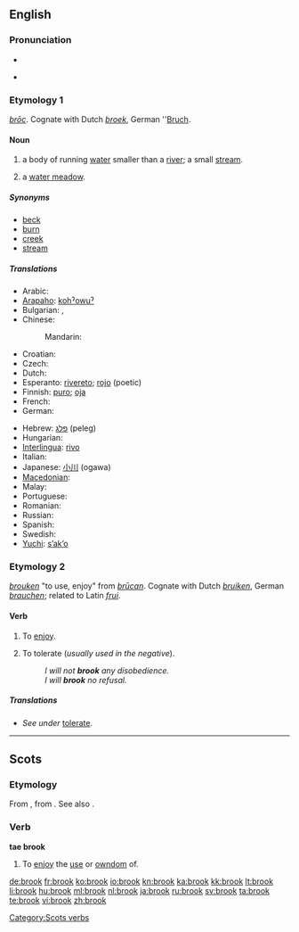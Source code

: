 {{wikipedia|dab=brook}}
{{also|Brook}}
==English==

===Pronunciation===
* {{IPA|/brʊk/}}
* {{audio|en-us-brook.ogg|Audio (US)}}
*: {{rhymes|ʊk}}

===Etymology 1===
{{etyl|ang}} ''[[broc|brōc]]''. Cognate with Dutch ''[[broek#Dutch|broek]]'', German ''[[Bruch]].

====Noun====
{{en-noun}}

#a body of running [[water]] smaller than a [[river]]; a small [[stream]].
#{{Sussex}} a [[water meadow]].

=====Synonyms=====
* [[beck]]
* [[burn]]
* [[creek]]
* [[stream]]

=====Translations=====
{{trans-top|a small stream}}
* Arabic: {{t-|ar|غدير|m|tr=ghadiir}}
* [[Arapaho]]: [[kohˀowuˀ]]
* Bulgarian: {{t+|bg|поток|m}},  {{t+|bg|ручей|m}}
* Chinese:
*: Mandarin: {{t|cmn|小河|tr=xiǎohé|sc=Hani}}
* Croatian: {{t-|hr|potok|m}}
* Czech: {{t+|cs|potok|m}}
* Dutch: {{t+|nl|beek|f}}
* Esperanto: [[rivereto]]; [[rojo]] (poetic)
* Finnish: [[puro#Finnish|puro]]; [[oja#Finnish|oja]]
* French: {{t+|fr|ruisseau|m}}
* German: {{t+|de|Bach|m}}
{{trans-mid}}
* Hebrew: [[פלג]] (peleg) {{m}}
* Hungarian: {{t|hu|patak}}
* [[Interlingua]]: [[rivo]]
* Italian: {{t+|it|ruscello|m}}
* Japanese: [[小川]] (ogawa)
* [[Macedonian]]: {{t-|mk|поток|m|tr=pótok}}
* Malay: {{t|ms|anak sungai kecil|xs=Malay}}
* Portuguese: {{t+|pt|riacho|m}}
* Romanian: {{t+|ro|pârâu|n}}
* Russian: {{t+|ru|ручей|m|tr=ručéj}}
* Spanish: {{t+|es|arroyo|m}}
* Swedish: {{t+|sv|bäck|c}}
* [[Yuchi]]: [[sʼakʼo]]
{{trans-bottom}}

===Etymology 2===
{{etyl|enm}} ''[[brouken#Middle English|brouken]]'' "to use, enjoy" from {{etyl|ang}} ''[[brucan|brūcan]]''. Cognate with Dutch ''[[bruiken]]'', German ''[[brauchen]]''; related to Latin ''[[frui]]''.

====Verb====
{{en-verb}}

# {{context|transitive|obsolete|except in Scots}} To [[enjoy]].
# {{transitive}} To tolerate (''usually used in the negative'').
#: ''I will not '''brook''' any disobedience.''
#: ''I will '''brook''' no refusal.''

=====Translations=====
* ''See under'' [[tolerate#Translations|tolerate]].

----

==Scots==

===Etymology===
From {{etyl|enm|sco}} {{term|broken|bro(o)ken|to use, enjoy, digest|lang=enm}}, from {{etyl|ang|sco}} {{term|brucan|brūcan|to use, enjoy|lang=ang}}. See also {{l|sco|brouk}}.

===Verb===
'''tae brook'''

# To [[enjoy]] the [[use]] or [[owndom]] of.

[[Category:Scots verbs]]

[[de:brook]]
[[fr:brook]]
[[ko:brook]]
[[io:brook]]
[[kn:brook]]
[[ka:brook]]
[[kk:brook]]
[[lt:brook]]
[[li:brook]]
[[hu:brook]]
[[ml:brook]]
[[nl:brook]]
[[ja:brook]]
[[ru:brook]]
[[sv:brook]]
[[ta:brook]]
[[te:brook]]
[[vi:brook]]
[[zh:brook]]